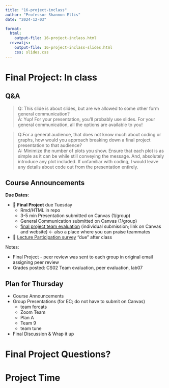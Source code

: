 ```yaml
---
title: "16-project-inclass"
author: "Professor Shannon Ellis"
date: "2024-12-03"

format:
  html: 
    output-file: 16-project-inclass.html
  revealjs:
    output-file: 16-project-inclass-slides.html
    css: slides.css
---
```


# Final Project: In class {background-color="#92A86A"}

## Q&A {.smaller}

> Q: This slide is about slides, but are we allowed to some other form general communication?\
> A: Yup! For your presentation, you'll probably use slides. For your general communication, all the options are available to you!

> Q:For a general audience, that does not know much about coding or graphs, how would you approach breaking down a final project presentation to that audience?\
> A: Minimize the number of plots you show. Ensure that each plot is as simple as it can be while still conveying the message. And, absolutely introduce any plot included. If unfamiliar with coding, I would leave any details about code out from the presentation entirely.

## Course Announcements

**Due Dates**:

- 📄 **Final Project** due Tuesday
  - Rmd/HTML in repo
  - 3-5 min Presentation submitted on Canvas (1/group)
  - General Communication submitted on Canvas (1/group)
  - [final project team evaluation](https://docs.google.com/forms/d/e/1FAIpQLScOfGiWvHY4UVobL95Em1d2JIEZJf8UCejGtpxsxUjW-FSiyw/viewform?usp=sf_link) (individual submission; link on Canvas and website) <- also a place where you can praise teammates
- 🔘 [Lecture Participation survey](https://docs.google.com/forms/d/e/1FAIpQLSebrcx8p0zG5YylzGoCFKRLPVW4wdHoTHIRNc8-YYi_wjleLg/viewform?usp=sf_link) "due" after class

Notes:

-   Final Project - peer review was sent to each group in original email assigning peer review
- Grades posted: CS02 Team evaluation, peer evaluation, lab07

## Plan for Thursday

- Course Announcements
- Group Presentations (for EC; do not have to submit on Canvas)
  - team forcats
  - Zoom Team
  - Plan A
  - Team 9
  - team tune
- Final Discussion & Wrap it up

# Final Project Questions? {background-color="#92A86A"}

# Project Time {background-color="#92A86A"}

